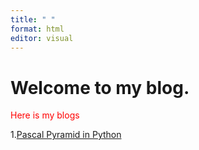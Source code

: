 ---
title: " "
format: html
editor: visual
---

# Welcome to my blog.

<FONT COLOR="red">
Here is my blogs
</font>

1.[Pascal Pyramid in Python](Pyramid.qmd)
